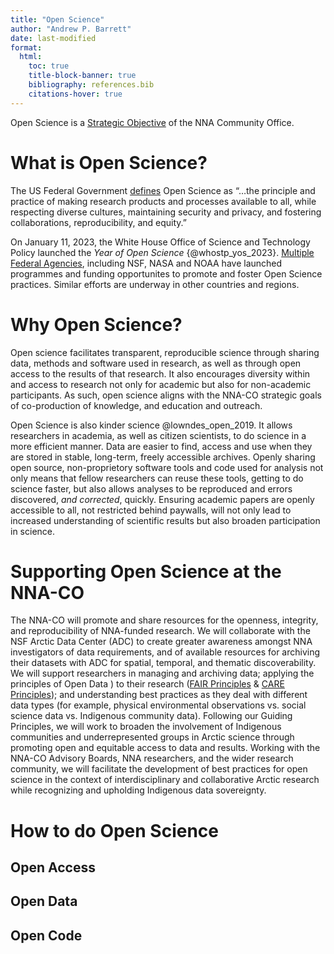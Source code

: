 ```yaml
---
title: "Open Science"
author: "Andrew P. Barrett"
date: last-modified
format:
  html:
    toc: true
    title-block-banner: true
    bibliography: references.bib
    citations-hover: true
---
```



Open Science is a [Strategic Objective]() of the NNA Community
Office.  

# What is Open Science?

The US Federal Government [defines](https://open.science.gov/) Open
Science as "...the principle and practice of making research products
and processes available to all, while respecting diverse cultures,
maintaining security and privacy, and fostering collaborations,
reproducibility, and equity."

On January 11, 2023, the White House
Office of Science and Technology Policy launched the _Year of Open
Science_ {@whostp_yos_2023}.  [Multiple Federal Agencies](), including NSF, NASA and NOAA
have launched programmes and funding opportunites to promote and
foster Open Science practices.  Similar efforts are underway in other
countries and regions.


# Why Open Science?

Open science facilitates transparent, reproducible science through
sharing data, methods and software used in research, as well as
through open access to the results of that research.  It also
encourages diversity within and access to research not only for
academic but also for non-academic participants.  As such, open
science aligns with the NNA-CO strategic goals of co-production of
knowledge, and education and outreach.

Open Science is also kinder science @lowndes_open_2019.  It allows
researchers in academia, as well as citizen scientists, to do science
in a more efficient manner.  Data are easier to find, access and use
when they are stored in stable, long-term, freely accessible archives.
Openly sharing open source, non-proprietory software tools and code
used for analysis not only means that fellow researchers can reuse
these tools, getting to do science faster, but also allows analyses to
be reproduced and errors discovered, _and corrected_,
quickly. Ensuring academic papers are openly accessible to all, not
restricted behind paywalls, will not only lead to increased
understanding of scientific results but also broaden participation in
science.


# Supporting Open Science at the NNA-CO

The NNA-CO will promote and share resources for the openness,
integrity, and reproducibility of NNA-funded research.  We will
collaborate with the NSF Arctic Data Center (ADC) to create greater
awareness amongst NNA investigators of data requirements, and of
available resources for archiving their datasets with ADC for spatial,
temporal, and thematic discoverability.  We will support researchers
in managing and archiving data; applying the principles of Open Data )
to their research ([FAIR
Principles](https://www.go-fair.org/fair-principles/) & [CARE
Principles](https://www.gida-global.org/care)); and understanding best
practices as they deal with different data types (for example,
physical environmental observations vs. social science data
vs. Indigenous community data).  Following our Guiding Principles, we
will work to broaden the involvement of Indigenous communities and
underrepresented groups in Arctic science through promoting open and
equitable access to data and results.  Working with the NNA-CO
Advisory Boards, NNA researchers, and the wider research community, we
will facilitate the development of best practices for open science in
the context of interdisciplinary and collaborative Arctic research
while recognizing and upholding Indigenous data sovereignty.


# How to do Open Science

## Open Access

## Open Data

## Open Code
